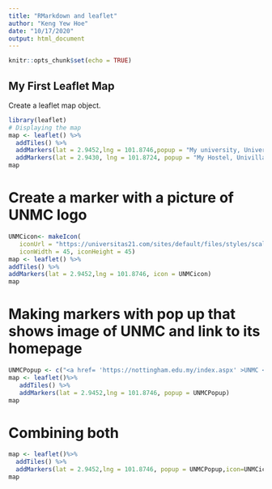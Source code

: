 ```yaml
---
title: "RMarkdown and leaflet"
author: "Keng Yew Hoe"
date: "10/17/2020"
output: html_document
---
```


```r
knitr::opts_chunk$set(echo = TRUE)
```

## My First Leaflet Map
Create a leaflet map object.
```r
library(leaflet)
# Displaying the map
map <- leaflet() %>% 
  addTiles() %>%
  addMarkers(lat = 2.9452,lng = 101.8746,popup = "My university, University of Nottingham, Malaysia") %>%
  addMarkers(lat = 2.9430, lng = 101.8724, popup = "My Hostel, Univillage")
map

```

# Create a marker with a picture of UNMC logo
```r
UNMCicon<- makeIcon(
   iconUrl = "https://universitas21.com/sites/default/files/styles/scale_640_w/public/2018-04/University%20of%20Nottingham.jpg?itok=BA8I2vEi",
   iconWidth = 45, iconHeight = 45)
map <- leaflet() %>% 
addTiles() %>%
addMarkers(lat = 2.9452,lng = 101.8746, icon = UNMCicon)
map

```

# Making markers with pop up that shows image of UNMC and link to its homepage
```r
UNMCPopup <- c("<a href= 'https://nottingham.edu.my/index.aspx' >UNMC <br><img src='https://exchange.nottingham.ac.uk/content/uploads/administration-building-malaysia.jpg' width='210' height='132'  alt='UNM' title='UNMC'></a>")
map <- leaflet()%>%
   addTiles() %>%
   addMarkers(lat = 2.9452,lng = 101.8746, popup = UNMCPopup)
map
```

# Combining both
```r
map <- leaflet()%>%
  addTiles() %>%
  addMarkers(lat = 2.9452,lng = 101.8746, popup = UNMCPopup,icon=UNMCicon)
map

```